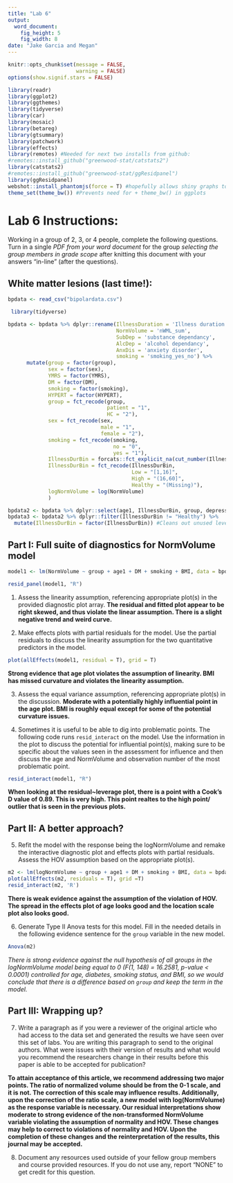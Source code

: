 ```yaml
---
title: "Lab 6"
output:
  word_document:
    fig_height: 5
    fig_width: 8
date: "Jake Garcia and Megan"
---
```


```r
knitr::opts_chunk$set(message = FALSE,
                      warning = FALSE)
options(show.signif.stars = FALSE)

library(readr)
library(ggplot2)
library(ggthemes)
library(tidyverse)
library(car)
library(mosaic)
library(betareg)
library(gtsummary)
library(patchwork)
library(effects)
library(remotes) #Needed for next two installs from github:
#remotes::install_github("greenwood-stat/catstats2")
library(catstats2)
#remotes::install_github("greenwood-stat/ggResidpanel")
library(ggResidpanel)
webshot::install_phantomjs(force = T) #hopefully allows shiny graphs to knit to static
theme_set(theme_bw()) #Prevents need for + theme_bw() in ggplots
```

# Lab 6 Instructions:

Working in a group of 2, 3, or 4 people, complete the following questions. Turn in a single *PDF* _from your word document_ for the group _selecting the group members in grade scope_ after knitting this document with your answers "in-line" (after the questions). 

## White matter lesions (last time!):


```r
bpdata <- read_csv("bipolardata.csv")
```


```r
 library(tidyverse)

bpdata <- bpdata %>% dplyr::rename(IllnessDuration = 'Illness duration',
                                   NormVolume = 'nWML_sum',
                                   SubDep = 'substance dependancy',
                                   AlcDep = 'alcohol dependancy',
                                   AnxDis = 'anxiety disorder',
                                   smoking = 'smoking_yes_no') %>% 
      mutate(group = factor(group),
             sex = factor(sex),
             YMRS = factor(YMRS),
             DM = factor(DM),
             smoking = factor(smoking),
             HYPERT = factor(HYPERT),
             group = fct_recode(group, 
                                patient = "1", 
                                HC = "2"),
             sex = fct_recode(sex, 
                              male = "1",
                              female = "2"),
             smoking = fct_recode(smoking,
                                  no = "0",
                                  yes = "1"),
             IllnessDurBin = forcats::fct_explicit_na(cut_number(IllnessDuration, n = 2)),
             IllnessDurBin = fct_recode(IllnessDurBin,
                                        Low = "[1,16]",
                                        High = "(16,60]",
                                        Healthy = "(Missing)"),
             logNormVolume = log(NormVolume)
             )

bpdata2 <- bpdata %>% dplyr::select(age1, IllnessDurBin, group, depression)
bpdata3 <- bpdata2 %>% dplyr::filter(IllnessDurBin != "Healthy") %>% 
  mutate(IllnessDurBin = factor(IllnessDurBin)) #Cleans out unused level of the factor from before

```



## Part I: Full suite of diagnostics for NormVolume model

```r
model1 <- lm(NormVolume ~ group + age1 + DM + smoking + BMI, data = bpdata) 

```

```r
resid_panel(model1, "R")
```


1) Assess the linearity assumption, referencing appropriate plot(s) in the provided diagnostic plot array.
**The residual and fitted plot appear to be right skewed, and thus violate the linear assumption. There is a slight negative trend and weird curve.**

2) Make effects plots with partial residuals for the model. Use the partial residuals to discuss the linearity assumption for the two quantitative predictors in the model.


```r
plot(allEffects(model1, residual = T), grid = T)

```
**Strong evidence that age plot violates the assumption of linearity. BMI has missed curvature and violates the linearity assumption.**


3) Assess the equal variance assumption, referencing appropriate plot(s) in the discussion.
**Moderate with a potentially highly influential point in the age plot. BMI is roughly equal except for some of the potential curvature issues.**


4) Sometimes it is useful to be able to dig into problematic points. The following code runs `resid_interact` on the model. Use the information in the plot to discuss the potential for influential point(s), making sure to be specific about the values seen in the assessment for influence and then discuss the age and NormVolume and observation number of the most problematic point.


```r
resid_interact(model1, "R")

```
**When looking at the residual~leverage plot, there is a point with a Cook's D value of 0.89. This is very high. This point realtes to the high point/ outlier that is seen in the previous plots.**

## Part II: A better approach?

5) Refit the model with the response being the logNormVolume and remake the interactive diagnostic plot and effects plots with partial residuals. Assess the HOV assumption based on the appropriate plot(s).


```r
m2 <- lm(logNormVolume ~ group + age1 + DM + smoking + BMI, data = bpdata)
plot(allEffects(m2, residuals = T), grid =T)
resid_interact(m2, 'R')

```

**There is weak evidence against the assumption of the violation of HOV. The spread in the effects plot of age looks good and the location scale plot also looks good.**

6) Generate Type II Anova tests for this model. Fill in the needed details in the following evidence sentence for the `group` variable in the new model.

```r
Anova(m2)

```
*There is strong evidence against the null hypothesis of all groups in the logNormVolume model being equal to 0 (F(1, 148) = 16.2581, p-value < 0.0001) controlled for age, diabetes, smoking status, and BMI, so we would conclude that there _is_ a difference based on `group` and _keep_ the term in the model.*



## Part III: Wrapping up?

7) Write a paragraph as if you were a reviewer of the original article who had access to the data set and generated the results we have seen over this set of labs. You are writing this paragraph to send to the original authors. What were issues with their version of results and what would you recommend the researchers change in their results before this paper is able to be accepted for publication?  

**To attain acceptance of this article, we recommend addressing two major points. The ratio of normalized volume should be from the 0-1 scale, and it is not. The correction of this scale may influence results. Additionally, upon the correction of the ratio scale, a new model with log(NormVolume) as the response variable is necessary. Our residual interpretations show moderate to strong evidence of the non-transformed NormVolume variable violating the assumption of normality and HOV. These changes may help to correct to violations of normality and HOV. Upon the completion of these changes and the reinterpretation of the results, this journal may be accepted.**



8) Document any resources used outside of your fellow group members and course provided resources. If you do not use any, report "NONE" to get credit for this question.
